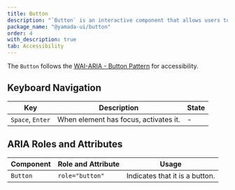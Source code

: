 ```yaml
---
title: Button
description: "`Button` is an interactive component that allows users to perform actions such as submitting forms and toggling modals."
package_name: "@yamada-ui/button"
order: 4
with_description: true
tab: Accessibility
---
```


The `Button` follows the [WAI-ARIA - Button Pattern](https://www.w3.org/WAI/ARIA/apg/patterns/button/) for accessibility.

## Keyboard Navigation

| Key              | Description                           | State |
| ---------------- | ------------------------------------- | ----- |
| `Space`, `Enter` | When element has focus, activates it. | -     |

## ARIA Roles and Attributes

| Component | Role and Attribute | Usage                          |
| --------- | ------------------ | ------------------------------ |
| `Button`  | `role="button"`    | Indicates that it is a button. |
